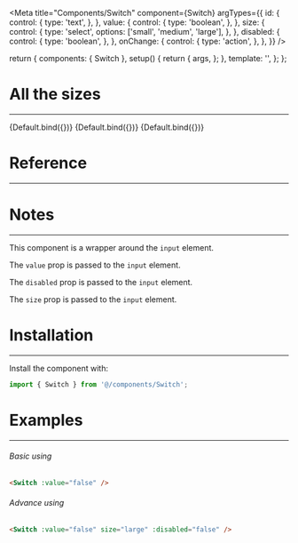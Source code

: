 

<Meta
  title="Components/Switch"
  component={Switch}
  argTypes={{
    id: {
      control: {
        type: 'text',
      },
    },
    value: {
      control: {
        type: 'boolean',
      },
    },
    size: {
      control: {
        type: 'select',
        options: ['small', 'medium', 'large'],
      },
    },
    disabled: {
      control: {
        type: 'boolean',
      },
    },
    onChange: {
      control: {
        type: 'action',
      },
    },
  }}
/>

  return {
    components: { Switch },
    setup() {
      return {
        args,
      };
    },
    template: '<Switch v-bind="args" />',
  };
};

# All the sizes

<hr />

<Canvas>
  <Story
    name="Small"
    argTypes={{ ...Default.argTypes }}
    args={{
      value: false,
      size: 'small',
    }}
  >
    {Default.bind({})}
  </Story>
  <Story
    name="Medium"
    argTypes={{ ...Default.argTypes }}
    args={{
      value: false,
      size: 'medium',
    }}
  >
    {Default.bind({})}
  </Story>
  <Story
    name="Large"
    argTypes={{ ...Default.argTypes }}
    args={{
      value: false,
      size: 'large',
    }}
  >
    {Default.bind({})}
  </Story>
</Canvas>

# Reference

<hr />

<ArgsTable props={Default.argTypes} />

# Notes

<hr />
<p>
  This component is a wrapper around the <code>input</code> element.
</p>
<p>
  The <code>value</code> prop is passed to the <code>input</code> element.
</p>
<p>
  The <code>disabled</code> prop is passed to the <code>input</code> element.
</p>
<p>
  The <code>size</code> prop is passed to the <code>input</code> element.
</p>

# Installation

<hr />

<p>Install the component with:</p>

```js
import { Switch } from '@/components/Switch';
```

# Examples

<hr />

<h6>Basic using</h6>

```html
<Switch :value="false" />
```

<h6>Advance using</h6>

```html
<Switch :value="false" size="large" :disabled="false" />
```
